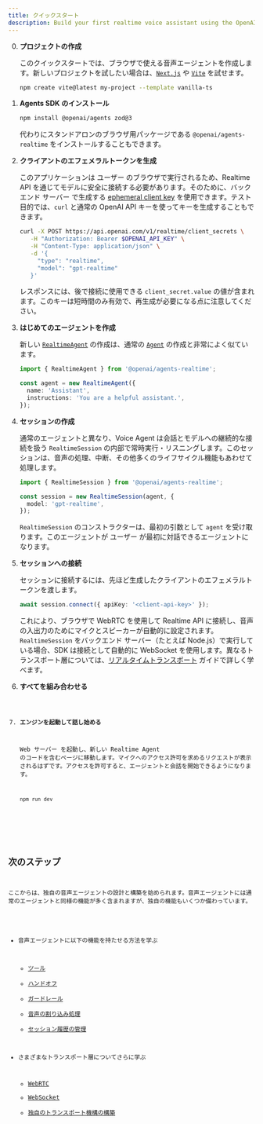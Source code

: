 ```yaml
---
title: クイックスタート
description: Build your first realtime voice assistant using the OpenAI Agents SDK in minutes.
---
```



<Steps>

0. **プロジェクトの作成**

   このクイックスタートでは、ブラウザで使える音声エージェントを作成します。新しいプロジェクトを試したい場合は、[`Next.js`](https://nextjs.org/docs/getting-started/installation) や [`Vite`](https://vite.dev/guide/installation.html) を試せます。

   ```bash
   npm create vite@latest my-project --template vanilla-ts
   ```

1. **Agents SDK のインストール**

   ```bash
   npm install @openai/agents zod@3
   ```

   代わりにスタンドアロンのブラウザ用パッケージである `@openai/agents-realtime` をインストールすることもできます。

2. **クライアントのエフェメラルトークンを生成**

   このアプリケーションは ユーザー のブラウザで実行されるため、Realtime API を通じてモデルに安全に接続する必要があります。そのために、バックエンド サーバー で生成する [ephemeral client key](https://platform.openai.com/docs/guides/realtime#creating-an-ephemeral-token) を使用できます。テスト目的では、`curl` と通常の OpenAI API キーを使ってキーを生成することもできます。

   ```bash
   curl -X POST https://api.openai.com/v1/realtime/client_secrets \
      -H "Authorization: Bearer $OPENAI_API_KEY" \
      -H "Content-Type: application/json" \
      -d '{
        "type": "realtime",
        "model": "gpt-realtime"
      }'
   ```

   レスポンスには、後で接続に使用できる `client_secret.value` の値が含まれます。このキーは短時間のみ有効で、再生成が必要になる点に注意してください。

3. **はじめてのエージェントを作成**

   新しい [`RealtimeAgent`](/openai-agents-js/openai/agents-realtime/classes/realtimeagent/) の作成は、通常の [`Agent`](/openai-agents-js/ja/guides/agents) の作成と非常によく似ています。

   ```typescript
   import { RealtimeAgent } from '@openai/agents-realtime';

   const agent = new RealtimeAgent({
     name: 'Assistant',
     instructions: 'You are a helpful assistant.',
   });
   ```

4. **セッションの作成**

   通常のエージェントと異なり、Voice Agent は会話とモデルへの継続的な接続を扱う `RealtimeSession` の内部で常時実行・リスニングします。このセッションは、音声の処理、中断、その他多くのライフサイクル機能もあわせて処理します。

   ```typescript
   import { RealtimeSession } from '@openai/agents-realtime';

   const session = new RealtimeSession(agent, {
     model: 'gpt-realtime',
   });
   ```

   `RealtimeSession` のコンストラクターは、最初の引数として `agent` を受け取ります。このエージェントが ユーザー が最初に対話できるエージェントになります。

5. **セッションへの接続**

   セッションに接続するには、先ほど生成したクライアントのエフェメラルトークンを渡します。

   ```typescript
   await session.connect({ apiKey: '<client-api-key>' });
   ```

   これにより、ブラウザで WebRTC を使用して Realtime API に接続し、音声の入出力のためにマイクとスピーカーが自動的に設定されます。`RealtimeSession` をバックエンド サーバー（たとえば Node.js）で実行している場合、SDK は接続として自動的に WebSocket を使用します。異なるトランスポート層については、[リアルタイムトランスポート](/openai-agents-js/ja/guides/voice-agents/transport) ガイドで詳しく学べます。

6. **すべてを組み合わせる**

   <Code lang="typescript" code={helloWorldExample} />

7. **エンジンを起動して話し始める**

   Web サーバー を起動し、新しい Realtime Agent のコードを含むページに移動します。マイクへのアクセス許可を求めるリクエストが表示されるはずです。アクセスを許可すると、エージェントと会話を開始できるようになります。

   ```bash
   npm run dev
   ```

</Steps>

## 次のステップ

ここからは、独自の音声エージェントの設計と構築を始められます。音声エージェントには通常のエージェントと同様の機能が多く含まれますが、独自の機能もいくつか備わっています。

- 音声エージェントに以下の機能を持たせる方法を学ぶ
  - [ツール](/openai-agents-js/ja/guides/voice-agents/build#tools)
  - [ハンドオフ](/openai-agents-js/ja/guides/voice-agents/build#handoffs)
  - [ガードレール](/openai-agents-js/ja/guides/voice-agents/build#guardrails)
  - [音声の割り込み処理](/openai-agents-js/ja/guides/voice-agents/build#audio-interruptions)
  - [セッション履歴の管理](/openai-agents-js/ja/guides/voice-agents/build#session-history)

- さまざまなトランスポート層についてさらに学ぶ
  - [WebRTC](/openai-agents-js/ja/guides/voice-agents/transport#connecting-over-webrtc)
  - [WebSocket](/openai-agents-js/ja/guides/voice-agents/transport#connecting-over-websocket)
  - [独自のトランスポート機構の構築](/openai-agents-js/ja/guides/voice-agents/transport#building-your-own-transport-mechanism)
